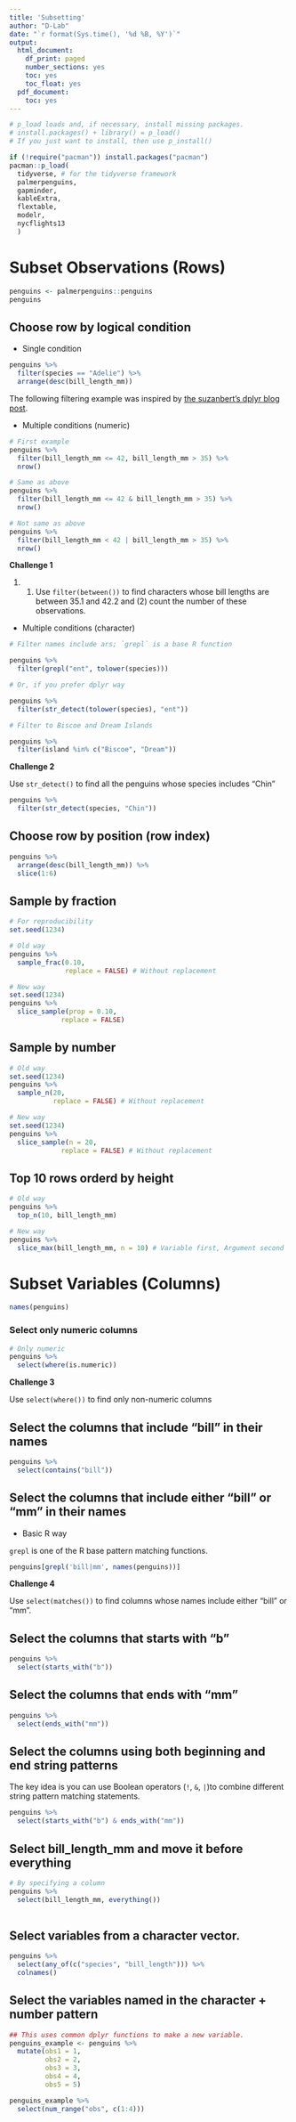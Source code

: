 ```yaml
---
title: 'Subsetting'
author: "D-Lab"
date: "`r format(Sys.time(), '%d %B, %Y')`"
output:
  html_document:
    df_print: paged
    number_sections: yes
    toc: yes
    toc_float: yes
  pdf_document:
    toc: yes
---
```


```r

# p_load loads and, if necessary, install missing packages.
# install.packages() + library() = p_load()
# If you just want to install, then use p_install()

if (!require("pacman")) install.packages("pacman")
pacman::p_load(
  tidyverse, # for the tidyverse framework
  palmerpenguins,
  gapminder, 
  kableExtra, 
  flextable,
  modelr,
  nycflights13 
  )

```


# Subset Observations (Rows)

```r

penguins <- palmerpenguins::penguins
penguins
```

## Choose row by logical condition 

- Single condition

```r

penguins %>%
  filter(species == "Adelie") %>%
  arrange(desc(bill_length_mm))

```

The following filtering example was inspired by [the suzanbert's dplyr blog post](https://suzan.rbind.io/2018/02/dplyr-tutorial-3/).

- Multiple conditions (numeric)

```r

# First example
penguins %>%
  filter(bill_length_mm <= 42, bill_length_mm > 35) %>%
  nrow()
```


```r
# Same as above
penguins %>%
  filter(bill_length_mm <= 42 & bill_length_mm > 35) %>%
  nrow()
```


```r
# Not same as above
penguins %>%
  filter(bill_length_mm < 42 | bill_length_mm > 35) %>%
  nrow()

```

**Challenge 1**

1. (1) Use `filter(between())` to find characters whose bill lengths are between 35.1 and 42.2 and (2) count the number of these observations.

- Multiple conditions (character)

```r
# Filter names include ars; `grepl` is a base R function  

penguins %>%
  filter(grepl("ent", tolower(species)))

```


```r
# Or, if you prefer dplyr way 

penguins %>%
  filter(str_detect(tolower(species), "ent"))

# Filter to Biscoe and Dream Islands

penguins %>%
  filter(island %in% c("Biscoe", "Dream"))

```

**Challenge 2**

Use `str_detect()` to find all the penguins whose species includes "Chin"

```r

penguins %>%
  filter(str_detect(species, "Chin"))

```

## Choose row by position (row index)

```r

penguins %>%
  arrange(desc(bill_length_mm)) %>%
  slice(1:6)

```

## Sample by fraction


```r

# For reproducibility 
set.seed(1234)

# Old way 
penguins %>%
  sample_frac(0.10, 
              replace = FALSE) # Without replacement

# New way
set.seed(1234)
penguins %>%
  slice_sample(prop = 0.10, 
             replace = FALSE)

```

## Sample by number 

```r

# Old way 
set.seed(1234)
penguins %>%
  sample_n(20, 
           replace = FALSE) # Without replacement 

# New way
set.seed(1234)
penguins %>%
  slice_sample(n = 20, 
             replace = FALSE) # Without replacement 

```

## Top 10 rows orderd by height

```r
# Old way 
penguins %>%
  top_n(10, bill_length_mm) 

# New way
penguins %>%
  slice_max(bill_length_mm, n = 10) # Variable first, Argument second 

```

# Subset Variables (Columns)

```r

names(penguins)

```

### Select only numeric columns 

```r

# Only numeric 
penguins %>%
  select(where(is.numeric)) 

```

**Challenge 3** 

Use `select(where())` to find only non-numeric columns 

## Select the columns that include "bill" in their names 
 
```r

penguins %>%
  select(contains("bill"))

```

## Select the columns that include either "bill" or "mm" in their names 

- Basic R way 

`grepl` is one of the R base pattern matching functions. 

```r

penguins[grepl('bill|mm', names(penguins))]

```

**Challenge 4**

Use `select(matches())` to find columns whose names include either "bill" or "mm". 

## Select the columns that starts with "b"

```r

penguins %>%
  select(starts_with("b"))

```

## Select the columns that ends with "mm"

```r

penguins %>%
  select(ends_with("mm"))

```

## Select the columns using both beginning and end string patterns 

The key idea is you can use Boolean operators (`!`, `&`, `|`)to combine different string pattern matching statements. 

```r

penguins %>%
  select(starts_with("b") & ends_with("mm"))

```

## Select bill_length_mm and move it before everything 

```r

# By specifying a column 
penguins %>%
  select(bill_length_mm, everything())
  
```

## Select variables from a character vector.

```r

penguins %>%
  select(any_of(c("species", "bill_length"))) %>%
  colnames()

```

## Select the variables named in the character + number pattern

```r
## This uses common dplyr functions to make a new variable. 
penguins_example <- penguins %>% 
  mutate(obs1 = 1,
         obs2 = 2,
         obs3 = 3,
         obs4 = 4,
         obs5 = 5)

penguins_example %>%
  select(num_range("obs", c(1:4)))

```

